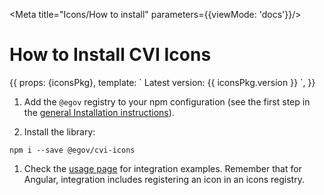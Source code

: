 
<Meta title="Icons/How to install" parameters={{viewMode: 'docs'}}/>

# How to Install CVI Icons

<Story name="Installation">
  {{
    props: {iconsPkg},
    template: `
      Latest version: {{ iconsPkg.version }}
    `,
  }}
</Story>

1. Add the `@egov` registry to your npm configuration (see the first step in the [general Installation instructions](https://github.com/e-gov/cvi#%EF%B8%8F-installation-instructions)).

2. Install the library:
```
npm i --save @egov/cvi-icons
```

1. Check the [usage page](?path=/docs/icons-how-to-use--page) for integration examples. Remember that for Angular, integration includes registering an icon in an icons registry.
